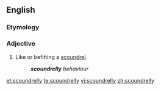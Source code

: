 ==English==

===Etymology===
{{suffix|scoundrel|y|lang=en}}

===Adjective===
{{en-adj}}
# Like or befitting a [[scoundrel]].
#: '''''scoundrelly''' behaviour''

[[et:scoundrelly]]
[[te:scoundrelly]]
[[vi:scoundrelly]]
[[zh:scoundrelly]]